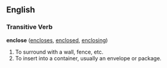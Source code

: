 ==English==

=== Transitive Verb===
'''enclose'''  ([[encloses]], [[enclosed]], [[enclosing]])
# To surround with a wall, fence, etc.
# To insert into a container, usually an envelope or package.